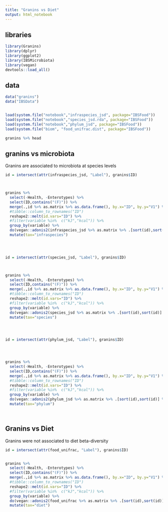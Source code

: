 ```yaml
---
title: "Granins vs Diet"
output: html_notebook
---
```



## libraries
```r

library(Granins)
library(dplyr)
library(ggplot2)
library(IBSMicrobiota)
library(vegan)
devtools::load_all()


```


## data
```r

data("granins")
data("IBSData")


load(system.file("notebook","infraspecies_jsd", package="IBSFood"))
load(system.file("notebook","species_jsd.rda", package="IBSFood"))
load(system.file("notebook","phylum_jsd", package="IBSFood"))
load(system.file("biom", "food_unifrac.dist", package="IBSFood"))

granins %>% head

```


## granins vs microbiota

Granins are associated to microbiota at species levels

```r



id = intersect(attr(infraspecies_jsd, "Label"), granins$ID)



granins %>%
  select(-Health, -Enterotypes) %>%
  select(ID,contains("(F)")) %>%
  merge(.,id %>% as.matrix %>% as.data.frame(), by.x="ID", by.y="V1") %>%
  #tibble::column_to_rownames("ID")
  reshape2::melt(id.vars="ID") %>%
  #filter(variable %in%  c("kJ","kcal")) %>%
  group_by(variable) %>%
  do(vegan::adonis2(infraspecies_jsd %>% as.matrix %>% .[sort(id),sort(id)] %>% as.dist  ~ value , data=. ) %>% broom::tidy() %>% slice(1)  ) %>%
  mutate(tax="infraspecies")
  



id = intersect(attr(species_jsd, "Label"), granins$ID)



granins %>%
  select(-Health, -Enterotypes) %>%
  select(ID,contains("(F)")) %>%
  merge(.,id %>% as.matrix %>% as.data.frame(), by.x="ID", by.y="V1") %>%
  #tibble::column_to_rownames("ID")
  reshape2::melt(id.vars="ID") %>%
  #filter(variable %in%  c("kJ","kcal")) %>%
  group_by(variable) %>%
  do(vegan::adonis2(species_jsd %>% as.matrix %>% .[sort(id),sort(id)] %>% as.dist  ~ value , data=. ) %>% broom::tidy() %>% slice(1)  ) %>%
  mutate(tax="species")
  



id = intersect(attr(phylum_jsd, "Label"), granins$ID)




granins %>%
  select(-Health, -Enterotypes) %>%
  select(ID,contains("(F)")) %>%
  merge(.,id %>% as.matrix %>% as.data.frame(), by.x="ID", by.y="V1") %>%
  #tibble::column_to_rownames("ID")
  reshape2::melt(id.vars="ID") %>%
  #filter(variable %in%  c("kJ","kcal")) %>%
  group_by(variable) %>%
  do(vegan::adonis2(phylum_jsd %>% as.matrix %>% .[sort(id),sort(id)] %>% as.dist  ~ value , data=. ) %>% broom::tidy() %>% slice(1)  ) %>%
  mutate(tax="phylum")
  



```

## Granins vs Diet

Granins were not associated to diet beta-diversity

```r



id = intersect(attr(food_unifrac, "Label"), granins$ID)


granins %>%
  select(-Health, -Enterotypes) %>%
  select(ID,contains("(F)")) %>%
  merge(.,id %>% as.matrix %>% as.data.frame(), by.x="ID", by.y="V1") %>%
  #tibble::column_to_rownames("ID")
  reshape2::melt(id.vars="ID") %>%
  #filter(variable %in%  c("kJ","kcal")) %>%
  group_by(variable) %>%
  do(vegan::adonis2(food_unifrac %>% as.matrix %>% .[sort(id),sort(id)] %>% as.dist  ~ value , data=. ) %>% broom::tidy() %>% slice(1)  ) %>%
  mutate(tax="diet")
  




```

